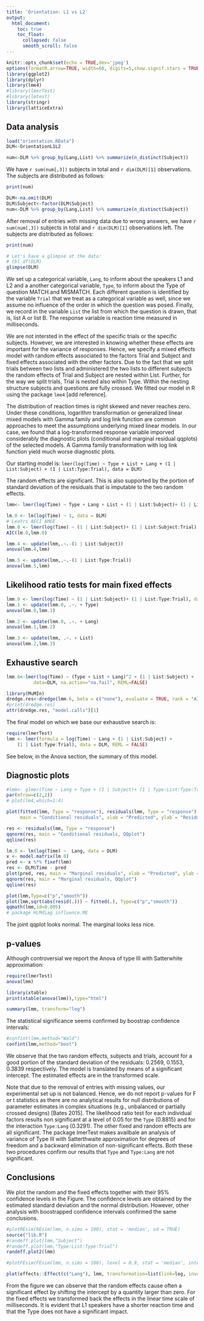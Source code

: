 ```yaml
---
title: 'Orientation: L1 vs L2'
output:
  html_document:
    toc: true
    toc_float:
      collapsed: false
      smooth_scroll: false
---
```


```r
knitr::opts_chunk$set(echo = TRUE,dev='jpeg')
options(formatR.arrow=TRUE, width=68, digits=5,show.signif.stars = TRUE)
library(ggplot2)
library(dplyr)
library(lme4)
#library(lmerTest)
#library(lmtest)
library(stringr)
library(latticeExtra)
```

## Data analysis


```r
load("orientation.RData")
DLM<-OrientationL1L2

num<-DLM %>% group_by(Lang,List) %>% summarize(n_distinct(Subject))
```

We have `r sum(num[,3])` subjects in total and `r dim(DLM)[1]` observations. The subjects are distributed as follows:

```r
print(num)
```

```r
DLM<-na.omit(DLM)
DLM$Subject<-factor(DLM$Subject)
num<-DLM %>% group_by(Lang,List) %>% summarize(n_distinct(Subject))
```

After removal of entries with missing data due to wrong answers, we have `r sum(num[,3])` subjects in total and `r dim(DLM)[1]` observations left. The subjects are distributed as follows:


```r
print(num)
```

```r
# Let's have a glimpse at the data:
# tbl_df(DLM)
glimpse(DLM)
```

We set up a categorical variable, `Lang`, to inform about the speakers L1 and L2 and a another categorical variable, `Type`, to inform about the Type of question MATCH and MISMATCH. Each different question is identified by the variable `Trial` that we treat as a categorical variable as well, since we assume no influence of the order in which the question was posed. Finally, we record in the variable `List` the list from which the question is drawn, that is, list A or list B. The response variable is reaction time measured in milliseconds.

We are not intersted in the effect of the specific trials or the specific subjects. However, we are interested in knowing whether these effects are important for the variance of responses. Hence, we specify a mixed effects model with random effects associated to the factors Trial and  Subject and fixed effects associated with the other factors. Due to the fact that we split trials between two lists and administered the two lists to different subjects the random effects of  Trial and  Subject are nested within List. Further, for the way we split trials, Trial is nested also within Type. Within the nesting structure subjects and questions are fully crossed. We fitted our model in R using the package `lme4` [add reference].

The distribution of reaction times is right skewed and never reaches zero. Under these conditions, logarithm transformation or generalized linear mixed models with Gamma family and log link function are common approaches to meet the assumptions underlying mixed linear models. In our case, we found that a log-transformed response variable imporved considerably the diagnostic plots (conditional and marginal residual qqplots) of the selected models. A Gamma family transformation with log link function yield much worse diagnostic plots. 


Our starting model is: 
`lmer(log(Time) ~ Type + List + Lang + (1 | List:Subject) + (1 | List:Type:Trial), data = DLM)`

The random effects are significant. This is also supported by the portion of standard deviation of the residuals that is imputable to the two random effects. 

```r
lmm<- lmer(log(Time) ~ Type + Lang + List + (1 | List:Subject)+ (1 | List:Type:Trial), data = DLM, REML=FALSE)
```


```r
lm.0 <- lm(log(Time) ~ 1, data = DLM)
# LeaYrs AECI AMGE
lmm.0 <- lmer(log(Time) ~ (1 | List:Subject)+ (1 | List:Subject:Trial), data = DLM)
AIC(lm.0,lmm.0)

lmm.4 <- update(lmm,.~.-(1 | List:Subject))
anova(lmm.4,lmm)

lmm.5 <- update(lmm,.~.-(1 | List:Type:Trial))
anova(lmm.5,lmm)
```


## Likelihood ratio tests for main fixed effects

```r
lmm.0 <- lmer(log(Time) ~ (1 | List:Subject)+ (1 | List:Type:Trial), data = DLM)
lmm.1 <- update(lmm.0, .~. + Type)
anova(lmm.0,lmm.1)

lmm.2 <- update(lmm.0, .~. + Lang)
anova(lmm.1,lmm.2)

lmm.3 <- update(lmm, .~. + List)
anova(lmm.2,lmm.3)
```




## Exhaustive search

```r
lmm.6<-lmer(log(Time) ~ (Type + List + Lang)^2 + (1 | List:Subject) + (1 | List:Type:Trial),
          data=DLM, na.action="na.fail", REML=FALSE)

library(MuMIn)
dredge.res<-dredge(lmm.6, beta = c("none"), evaluate = TRUE, rank = "AICc", fixed = NULL, m.lim = NULL,  trace = FALSE)
#print(dredge.res)
attr(dredge.res, "model.calls")[1]
```


The final model on which we base our exhaustive search is:

```r
require(lmerTest)
lmm <- lmer(formula = log(Time) ~ Lang + (1 | List:Subject) + 
    (1 | List:Type:Trial), data = DLM, REML = FALSE)
```

See below, in the Anova section, the summary of this model.



## Diagnostic plots

```r
#lmm<- glmer(Time ~ Lang + Type + (1 | Subject)+ (1 | Type:List:Type:Trial), data = DLM,family=Gamma(link = "log"))
par(mfrow=c(2,2))
# plot(lm4,which=1:4)

plot(fitted(lmm, Type = "response"), residuals(lmm, Type = "response"),
     main = "Conditional residuals", xlab = "Predicted", ylab = "Residuals")

res <- residuals(lmm, Type = "response")
qqnorm(res, main = "Conditional residuals, QQplot")
qqline(res)

lm.0 <- lm(log(Time) ~  Lang, data = DLM)
x <- model.matrix(lm.0)
pred <- x %*% fixef(lmm)
res <- DLM$Time - pred
plot(pred, res, main = "Marginal residuals", xlab = "Predicted", ylab = "Residuals")
qqnorm(res, main = "Marginal residuals, QQplot")
qqline(res)

```

```r
plot(lmm,Type=c("p","smooth"))
plot(lmm,sqrt(abs(resid(.))) ~ fitted(.), Type=c("p","smooth"))
qqmath(lmm,id=0.005)
# package HLMdiag influence.ME
```


The joint qqplot looks normal. The marginal looks less nice. 


## p-values

Although controversial we report the Anova of type III with Satterwhite approximation:

```r
require(lmerTest)
anova(lmm)
```
```r
library(xtable)
print(xtable(anova(lmm)),type="html")
```


```r
summary(lmm, transform="log")
```

The statistical significance seems confirmed by boostrap confidence intervals:
```r
#confint(lmm,method="Wald")
confint(lmm,method="boot")
```


We observe that the two random effects, subjects and trials, account for a good portion of the standard deviation of the residuals: 0.2569, 0.1553, 0.3839 respectively. The model is translated by means of a significant intercept. The estimated effects are in the transformed scale.

Note that due to the removal of entries with missing values, our experimental set up is not balanced. Hence, we do not report p-values for F or t statistics as there are no analytical results for null distributions of parameter estimates in complex situations (e.g., unbalanced or partially crossed designs) [Bates 2015].
The likelihood ratio test for each individual factors results non significant at a level of 0.05 for the `Type` (0.8815) and for the interaction `Type:Lang` (0.3291). The other fixed and random effects are all significant. The package lmerTest makes availbale an analysis of variance of Type III  with  Satterthwaite 
approximation for degrees of freedom and a backward elimination of non-significant effects. Both these two procedures confirm our results that  `Type` and `Type:Lang` are not significant.


## Conclusions

We plot the random and the fixed effects together with their 95%
confidence levels in the Figure. The confidence levels are obtained by
the estimated standard deviation and the normal distribution. However,
other analysis with boostrapped confidence intervals confirmed the
same conclusions.


```r
#plotREsim(REsim(lmm, n.sims = 100), stat = 'median', sd = TRUE)
source("lib.R")
#randeff.plot(lmm,"Subject")
#randeff.plot(lmm,"Type:List:Type:Trial")
randeff.plot2(lmm)
```

```r
#plotFEsim(FEsim(lmm, n.sims = 100), level = 0.9, stat = 'median', intercept = FALSE)
```


```r
plot(effects::Effect(c("Lang"), lmm, transformation=list(link=log, inverse=exp)),cex=1,width=0,lwd=1,ylab="milliseconds",xlab="Speakers",main="", bg="grey50",fg="black",alternating=FALSE,par.settings = ggplot2like(),lines.title=0,between=list(x=1),colors=c("grey35","black")) 
```


From the figure we can observe that the random effects cause often a significant effect by shifting the intercept by a quantity larger than zero. For the fixed effects we transformed back the effects in the linear time scale of milliseconds. It is evident that L1 speakers have a shorter reaction time and that the Type does not have a significant impact.


<!--
## op <- options(contrasts = c("contr.sum", "contr.poly"))
# Type + CoR + Hand + EO + List + CEF + SRRC + Pre + Post + Post2 + STAY + LeaYrs + DUH + RPV + AMGE + AECI, 
-->

